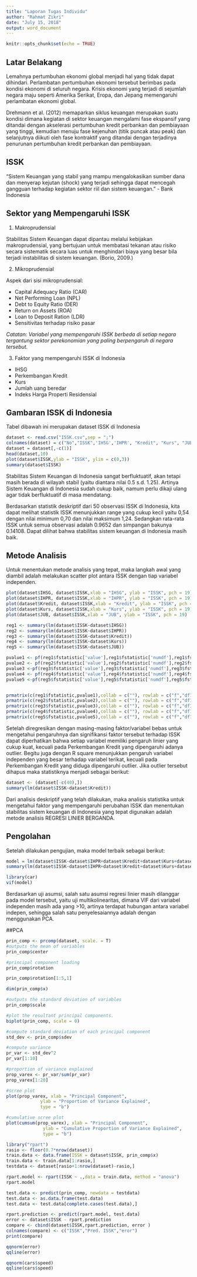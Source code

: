 ```yaml
---
title: "Laporan Tugas Individu"
author: "Rahmat Zikri"
date: "July 15, 2018"
output: word_document
---
```


```r
knitr::opts_chunk$set(echo = TRUE)
```

## Latar Belakang

Lemahnya pertumbuhan ekonomi global menjadi hal yang tidak dapat dihindari. Perlambatan pertumbuhan ekonomi tersebut berimbas pada kondisi ekonomi di seluruh negara. Krisis ekonomi yang terjadi di sejumlah negara maju seperti Amerika Serikat, Eropa, dan Jepang memengaruhi perlambatan ekonomi global.

Drehmann et al. (2012) memaparkan siklus keuangan merupakan suatu kondisi
dimana kegiatan di sektor keuangan mengalami fase ekspansif yang ditandai dengan
akselerasi pertumbuhan kredit perbankan dan pembiayaan yang tinggi, kemudian menuju fase kejenuhan (titik puncak atau peak) dan selanjutnya diikuti oleh fase kontraktif yang ditandai dengan terjadinya penurunan pertumbuhan kredit perbankan dan pembiayaan.

## ISSK
"Sistem Keuangan yang stabil yang mampu mengalokasikan sumber dana dan menyerap kejutan (shock) yang terjadi sehingga dapat mencegah gangguan terhadap kegiatan sektor riil dan sistem keuangan."
- Bank Indonesia

## Sektor yang Mempengaruhi ISSK
1. Makroprudensial

Stabilitas Sistem Keuangan dapat dipantau melalui kebijakan makroprudensial, yang bertujuan untuk membatasi tekanan atau risiko secara sistematik secara luas untuk menghindari biaya yang besar bila terjadi instabilitas di sistem keuangan.
(Borio, 2009.)

2. Mikroprudensial

  Aspek dari sisi mikroprudensial:

  + Capital Adequacy Ratio (CAR)
  + Net Performing Loan (NPL)
  + Debt to Equity Ratio (DER)
  + Return on Assets (ROA)
  + Loan to Deposit Ration (LDR)
  + Sensitivitas terhadap risiko pasar
  
  *Catatan: Variabel yang mempengaruhi ISSK berbeda di setiap negara tergantung sektor perekonomian yang paling berpengaruh di negara tersebut.*

3. Faktor yang mempengaruhi ISSK di Indonesia
  
  - IHSG
  - Perkembangan Kredit
  - Kurs
  - Jumlah uang beredar
  - Indeks Harga Properti Residensial
  
  
## Gambaran ISSK di Indonesia

Tabel dibawah ini merupakan dataset ISSK di Indonesia
```r
dataset <- read.csv("ISSK.csv",sep = ";")
colnames(dataset) = c("No","ISSK",'IHSG','IHPR', "Kredit", "Kurs", "JUB")
dataset = dataset[,-c(1)]
head(dataset,10)
plot(dataset$ISSK,ylab = "ISSK", ylim = c(0,3))
summary(dataset$ISSK)
```

Stabilitas Sistem Keuangan di Indonesia sangat berfluktuatif, akan tetapi masih berada di wilayah stabil (yaitu diantara nilai 0.5 s.d. 1.25). Artinya Sistem Keuangan di Indonesia sudah cukup baik, namum perlu dikaji ulang agar tidak berfluktuatif di masa mendatang.

Berdasarkan statistik deskriptif dari 50 observasi ISSK di Indonesia, kita dapat melihat statistik ISSK menunjukkan range yang cukup kecil yaitu 0,54 dengan nilai minimum 0,70 dan nilai maksimum 1,24. Sedangkan rata-rata ISSK untuk semua observasi adalah 0.9652 dan simpangan bakunya 0.14108. Dapat dilihat bahwa stabilitas sistem keuangan di Indonesia masih baik.

## Metode Analisis

Untuk menentukan metode analisis yang tepat, maka langkah awal yang diambil adalah melakukan scatter plot antara ISSK dengan tiap variabel independen.

```r
plot(dataset$IHSG, dataset$ISSK,xlab = "IHSG", ylab = "ISSK", pch = 19)
plot(dataset$IHPR, dataset$ISSK,xlab = "IHPR", ylab = "ISSK", pch = 19)
plot(dataset$Kredit, dataset$ISSK,xlab = "Kredit", ylab = "ISSK", pch = 19)
plot(dataset$Kurs, dataset$ISSK,xlab = "Kurs", ylab = "ISSK", pch = 19)
plot(dataset$JUB, dataset$ISSK,xlab = "JUB", ylab = "ISSK", pch = 19)

reg1 <- summary(lm(dataset$ISSK~dataset$IHSG))
reg2 <- summary(lm(dataset$ISSK~dataset$IHPR))
reg3 <- summary(lm(dataset$ISSK~dataset$Kredit))
reg4 <- summary(lm(dataset$ISSK~dataset$Kurs))
reg5 <- summary(lm(dataset$ISSK~dataset$JUB))

pvalue1 <- pf(reg1$fstatistic['value'],reg1$fstatistic['numdf'],reg1$fstatistic['dendf'],lower.tail = F)
pvalue2 <- pf(reg2$fstatistic['value'],reg2$fstatistic['numdf'],reg2$fstatistic['dendf'],lower.tail = F)
pvalue3 <-pf(reg3$fstatistic['value'],reg3$fstatistic['numdf'],reg3$fstatistic['dendf'],lower.tail = F)
pvalue4 <- pf(reg4$fstatistic['value'],reg4$fstatistic['numdf'],reg4$fstatistic['dendf'],lower.tail = F)
pvalue5 <-pf(reg5$fstatistic['value'],reg5$fstatistic['numdf'],reg5$fstatistic['dendf'],lower.tail = F)


prmatrix(c(reg1$fstatistic,pvalue1),collab = c(""), rowlab = c("f","df1","df2","p-value"))
prmatrix(c(reg2$fstatistic,pvalue2),collab = c(""), rowlab = c("f","df1","df2","p-value"))
prmatrix(c(reg3$fstatistic,pvalue3),collab = c(""), rowlab = c("f","df1","df2","p-value"))
prmatrix(c(reg4$fstatistic,pvalue4),collab = c(""), rowlab = c("f","df1","df2","p-value"))
prmatrix(c(reg5$fstatistic,pvalue5),collab = c(""), rowlab = c("f","df1","df2","p-value"))


```

Setelah diregresikan dengan masing-masing faktor/variabel bebas untuk mengetahui pengaruhnya dan signifikansi faktor tersebut terhadap ISSK dapat diperhatikan bahwa setiap variabel memiliki pengaruh linier yang cukup kuat, kecuali pada Perkembangan Kredit yang dipengaruhi adanya outlier. Begitu juga dengan R square menunjukkan pengaruh variabel independen yang besar terhadap variabel terikat, kecuali pada Perkembangan Kredit yang diduga dipengaruhi outlier. Jika outlier tersebut dihapus maka statistiknya menjadi sebagai berikut:

```r
dataset <- (dataset[-c(40),])
summary(lm(dataset$ISSK~dataset$Kredit))
```


Dari analisis deskriptif yang telah dilakukan, maka analisis statistika untuk mengetahui faktor yang mempengaruhi perubahan ISSK dan menentukan stabilitas sistem keuangan di Indonesia yang tepat digunakan adalah metode analisis REGRESI LINIER BERGANDA.

## Pengolahan

Setelah dilakukan pengujian, maka model terbaik sebagai berikut:

```r
model = lm(dataset$ISSK~dataset$IHPR+dataset$Kredit+dataset$Kurs+dataset$IHSG)
summary(lm(dataset$ISSK~dataset$IHPR+dataset$Kredit+dataset$Kurs+dataset$IHSG))

library(car)
vif(model)
```

Berdasarkan uji asumsi, salah satu asumsi regresi linier masih dilanggar pada model tersebut, yaitu uji multikolinearitas, dimana VIF dari variabel independen masih ada yang >10, artinya terdapat hubungan antara variabel indepen, sehingga salah satu penyelesaiannya adalah dengan menggunakan PCA.

##PCA

```r
prin_comp <- prcomp(dataset, scale. = T)
#outputs the mean of variables
prin_comp$center

#principal component loading
prin_comp$rotation

prin_comp$rotation[1:5,1]

dim(prin_comp$x)

#outputs the standard deviation of variables
prin_comp$scale

#plot the resultant principal components.
biplot(prin_comp, scale = 0)

#compute standard deviation of each principal component
std_dev <- prin_comp$sdev

#compute variance
pr_var <- std_dev^2
pr_var[1:10]

#proportion of variance explained
prop_varex <- pr_var/sum(pr_var)
prop_varex[1:20]

#scree plot
plot(prop_varex, xlab = "Principal Component",
             ylab = "Proportion of Variance Explained",
             type = "b")

#cumulative scree plot  
plot(cumsum(prop_varex), xlab = "Principal Component",
              ylab = "Cumulative Proportion of Variance Explained",
              type = "b")

library("rpart")
rasio <- floor(0.7*nrow(dataset))
train.data <- data.frame(ISSK = dataset$ISSK, prin_comp$x)
train.data <- train.data[1:rasio,]
testdata <- dataset[rasio+1:nrow(dataset)-rasio,]

rpart.model <- rpart(ISSK ~ .,data = train.data, method = "anova")
rpart.model

test.data <- predict(prin_comp, newdata = testdata)
test.data <- as.data.frame(test.data)
test.data <- test.data[complete.cases(test.data),]

rpart.prediction <- predict(rpart.model, test.data)
error <- dataset$ISSK - rpart.prediction
compare <- cbind(dataset$ISSK,rpart.prediction, error )
colnames(compare) <- c("ISSK","Pred. ISSK","eror")
print(compare)

qqnorm(error)
qqline(error)

qqnorm(cars$speed)
qqline(cars$speed)


```

